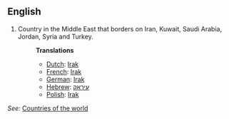 ==English==

# Country in the Middle East that borders on Iran, Kuwait, Saudi Arabia, Jordan, Syria and Turkey.
#:'''Translations'''
#:*[[Dutch]]: [[Irak]]
#:*[[French]]: [[Irak]]
#:*[[German]]: [[Irak]]
#:*[[Hebrew]]: [[עיראק]]
#:*[[Polish]]: [[Irak]]

''See:'' [[Countries of the world]]